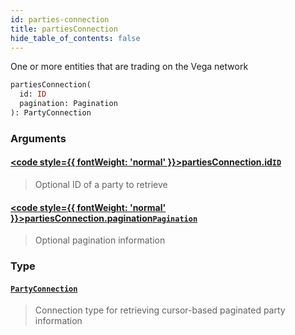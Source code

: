 ```yaml
---
id: parties-connection
title: partiesConnection
hide_table_of_contents: false
---
```








One or more entities that are trading on the Vega network

```graphql
partiesConnection(
  id: ID
  pagination: Pagination
): PartyConnection
```


### Arguments

#### [<code style={{ fontWeight: 'normal' }}>partiesConnection.<b>id</b></code>](#)<Bullet />[`ID`](/docs/testnet/graphql/scalars/id) <Badge class="secondary" text="scalar"/>
> Optional ID of a party to retrieve
> 

#### [<code style={{ fontWeight: 'normal' }}>partiesConnection.<b>pagination</b></code>](#)<Bullet />[`Pagination`](/docs/testnet/graphql/inputs/pagination) <Badge class="secondary" text="input"/>
> Optional pagination information
> 

### Type

#### [`PartyConnection`](/docs/testnet/graphql/objects/party-connection) <Badge class="secondary" text="object"/>
> Connection type for retrieving cursor-based paginated party information
> 





